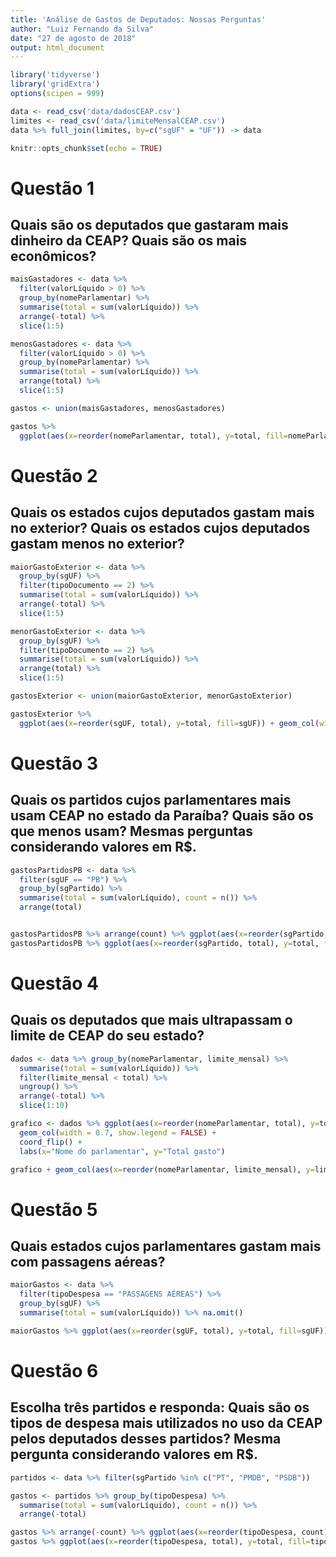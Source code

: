 ```yaml
---
title: 'Análise de Gastos de Deputados: Nossas Perguntas'
author: "Luiz Fernando da Silva"
date: "27 de agosto de 2018"
output: html_document
---
```


```r
library('tidyverse')
library('gridExtra')
options(scipen = 999)
```
```r
data <- read_csv('data/dadosCEAP.csv')
limites <- read_csv('data/limiteMensalCEAP.csv')
data %>% full_join(limites, by=c("sgUF" = "UF")) -> data
```



```r
knitr::opts_chunk$set(echo = TRUE)
```

# Questão 1
## Quais são os deputados que gastaram mais dinheiro da CEAP? Quais são os mais econômicos?
```r
maisGastadores <- data %>%
  filter(valorLíquido > 0) %>%
  group_by(nomeParlamentar) %>% 
  summarise(total = sum(valorLíquido)) %>% 
  arrange(-total) %>% 
  slice(1:5)

menosGastadores <- data %>%
  filter(valorLíquido > 0) %>%
  group_by(nomeParlamentar) %>% 
  summarise(total = sum(valorLíquido)) %>% 
  arrange(total) %>% 
  slice(1:5)

gastos <- union(maisGastadores, menosGastadores)

gastos %>% 
  ggplot(aes(x=reorder(nomeParlamentar, total), y=total, fill=nomeParlamentar)) + geom_col(width = 0.7, show.legend = FALSE) + coord_flip() + labs(x="Nome do Parlamentar", y="Total gasto")
```

# Questão 2
## Quais os estados cujos deputados gastam mais no exterior? Quais os estados cujos deputados gastam menos no exterior?
```r
maiorGastoExterior <- data %>% 
  group_by(sgUF) %>%
  filter(tipoDocumento == 2) %>% 
  summarise(total = sum(valorLíquido)) %>%
  arrange(-total) %>%
  slice(1:5)

menorGastoExterior <- data %>% 
  group_by(sgUF) %>%
  filter(tipoDocumento == 2) %>% 
  summarise(total = sum(valorLíquido)) %>%
  arrange(total) %>%
  slice(1:5)

gastosExterior <- union(maiorGastoExterior, menorGastoExterior)

gastosExterior %>% 
  ggplot(aes(x=reorder(sgUF, total), y=total, fill=sgUF)) + geom_col(width = 0.7, show.legend = FALSE) + coord_flip() + labs(x="Sigla do estado", y="Total gasto")
```

# Questão 3
## Quais os partidos cujos parlamentares mais usam CEAP no estado da Paraíba? Quais são os que menos usam? Mesmas perguntas considerando valores em R$.
```r
gastosPartidosPB <- data %>% 
  filter(sgUF == "PB") %>%
  group_by(sgPartido) %>%
  summarise(total = sum(valorLíquido), count = n()) %>%
  arrange(total)


gastosPartidosPB %>% arrange(count) %>% ggplot(aes(x=reorder(sgPartido, count), y=count, fill=sgPartido)) + geom_col(width = 0.7, show.legend = FALSE) + coord_flip() + labs(x="Partido", y="Gasto total")
gastosPartidosPB %>% ggplot(aes(x=reorder(sgPartido, total), y=total, fill=sgPartido)) + geom_col(width = 0.7, show.legend = FALSE) + coord_flip() + labs(x="Partido", y="Gasto total")
```

# Questão 4
## Quais os deputados que mais ultrapassam o limite de CEAP do seu estado?
```r
dados <- data %>% group_by(nomeParlamentar, limite_mensal) %>%
  summarise(total = sum(valorLíquido)) %>%
  filter(limite_mensal < total) %>%
  ungroup() %>%
  arrange(-total) %>%
  slice(1:10)

grafico <- dados %>% ggplot(aes(x=reorder(nomeParlamentar, total), y=total)) + 
  geom_col(width = 0.7, show.legend = FALSE) + 
  coord_flip() + 
  labs(x="Nome do parlamentar", y="Total gasto")

grafico + geom_col(aes(x=reorder(nomeParlamentar, limite_mensal), y=limite_mensal, fill=nomeParlamentar), width = 0.7, show.legend = FALSE)
```


# Questão 5
## Quais estados cujos parlamentares gastam mais com passagens aéreas?
```r
maiorGastos <- data %>%
  filter(tipoDespesa == "PASSAGENS AÉREAS") %>%
  group_by(sgUF) %>%
  summarise(total = sum(valorLíquido)) %>% na.omit()

maiorGastos %>% ggplot(aes(x=reorder(sgUF, total), y=total, fill=sgUF)) + geom_col(width = 0.7, show.legend = FALSE) + coord_flip() + labs(x="Estado", y="Gasto total")
```

# Questão 6
## Escolha três partidos e responda: Quais são os tipos de despesa mais utilizados no uso da CEAP pelos deputados desses partidos? Mesma pergunta considerando valores em R$.
```r
partidos <- data %>% filter(sgPartido %in% c("PT", "PMDB", "PSDB"))

gastos <- partidos %>% group_by(tipoDespesa) %>%
  summarise(total = sum(valorLíquido), count = n()) %>%
  arrange(-total)

gastos %>% arrange(-count) %>% ggplot(aes(x=reorder(tipoDespesa, count), y=count, fill=tipoDespesa)) + geom_col(width = 0.7, show.legend = FALSE) + coord_flip() + labs(x="Tipo de Despesa", y="Quantidade de despesas")
gastos %>% ggplot(aes(x=reorder(tipoDespesa, total), y=total, fill=tipoDespesa)) + geom_col(width = 0.7, show.legend = FALSE) + coord_flip() + labs(x="Tipo de Despesa", y="Gasto total")
```

